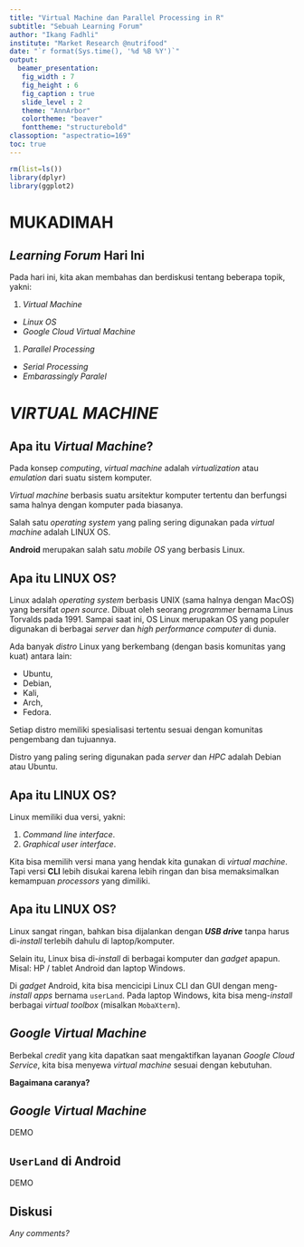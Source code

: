 ```yaml
---
title: "Virtual Machine dan Parallel Processing in R"
subtitle: "Sebuah Learning Forum"
author: "Ikang Fadhli"
institute: "Market Research @nutrifood"
date: "`r format(Sys.time(), '%d %B %Y')`"
output:
  beamer_presentation:
   fig_width : 7
   fig_height : 6
   fig_caption : true
   slide_level : 2
   theme: "AnnArbor"
   colortheme: "beaver"
   fonttheme: "structurebold"
classoption: "aspectratio=169"
toc: true
---
```


```r
rm(list=ls())
library(dplyr)
library(ggplot2)
```

# MUKADIMAH

## _Learning Forum_ Hari Ini

Pada hari ini, kita akan membahas dan berdiskusi tentang beberapa topik, yakni:

1. _Virtual Machine_
  - _Linux OS_
  - _Google Cloud Virtual Machine_
1. _Parallel Processing_
  - _Serial Processing_
  - _Embarassingly Paralel_

# _VIRTUAL MACHINE_

## Apa itu _Virtual Machine_?

Pada konsep _computing_, _virtual machine_ adalah _virtualization_ atau _emulation_ dari suatu sistem komputer. 

_Virtual machine_ berbasis suatu arsitektur komputer tertentu dan berfungsi sama halnya dengan komputer pada biasanya.

Salah satu _operating system_ yang paling sering digunakan pada _virtual machine_ adalah LINUX OS.

__Android__ merupakan salah satu _mobile OS_ yang berbasis Linux.

## Apa itu LINUX OS?

Linux adalah _operating system_ berbasis UNIX (sama halnya dengan MacOS) yang bersifat _open source_. Dibuat oleh seorang _programmer_ bernama Linus Torvalds pada 1991. Sampai saat ini, OS Linux merupakan OS yang populer digunakan di berbagai _server_ dan _high performance computer_ di dunia.

Ada banyak _distro_ Linux yang berkembang (dengan basis komunitas yang kuat) antara lain:

- Ubuntu,
- Debian,
- Kali,
- Arch,
- Fedora.

Setiap distro memiliki spesialisasi tertentu sesuai dengan komunitas pengembang dan tujuannya.

Distro yang paling sering digunakan pada _server_ dan _HPC_ adalah Debian atau Ubuntu.

## Apa itu LINUX OS?

Linux memiliki dua versi, yakni:

1. _Command line interface_.
1. _Graphical user interface_.

Kita bisa memilih versi mana yang hendak kita gunakan di _virtual machine_. Tapi versi __CLI__ lebih disukai karena lebih ringan dan bisa memaksimalkan kemampuan _processors_ yang dimiliki.

## Apa itu LINUX OS?

Linux sangat ringan, bahkan bisa dijalankan dengan ___USB drive___ tanpa harus di-_install_ terlebih dahulu di laptop/komputer.

Selain itu, Linux bisa di-_install_ di berbagai komputer dan _gadget_ apapun. Misal: HP / tablet Android dan laptop Windows.

Di _gadget_ Android, kita bisa mencicipi Linux CLI dan GUI dengan meng-_install_ _apps_ bernama `userLand`. Pada laptop Windows, kita bisa meng-_install_ berbagai _virtual toolbox_ (misalkan `MobaXterm`).

## _Google Virtual Machine_

Berbekal _credit_ yang kita dapatkan saat mengaktifkan layanan _Google Cloud Service_, kita bisa menyewa _virtual machine_ sesuai dengan kebutuhan.

__Bagaimana caranya?__

## _Google Virtual Machine_

DEMO

## `UserLand` di Android

DEMO

## Diskusi

_Any comments?_
